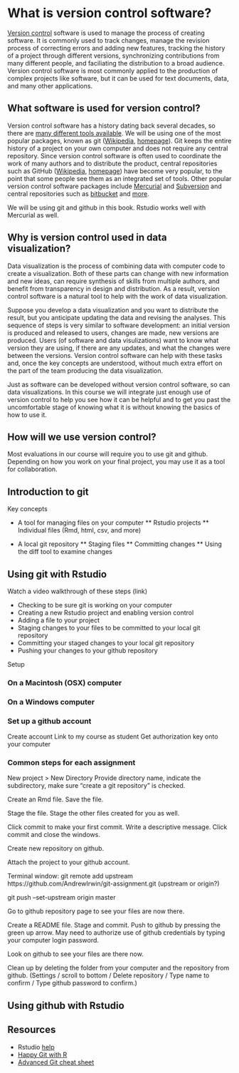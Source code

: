 # What is version control software?

[Version control](https://en.wikipedia.org/wiki/Version_control) software is used to manage the process of creating software. It is commonly used to track changes, manage the revision process of correcting errors and adding new features, tracking the history of a project through different versions, synchronizing contributions from many different people, and faciliating the distribution to a broad audience. Version control software is most commonly applied to the production of complex projects like software, but it can be used for text documents, data, and many other applications.


## What software is used for version control?

Version control software has a history dating back several decades, so there are [many different tools available](https://en.wikipedia.org/wiki/Comparison_of_version-control_software). We will be using one of the most popular packages, known as git ([Wikipedia](https://en.wikipedia.org/wiki/Git), [homepage](https://git-scm.com/)). Git keeps the entire history of a project on your own computer and does not require any central repository. Since version control software is often used to coordinate the work of many authors and to distribute the product, central repositories such as GitHub ([Wikipedia](GitHub), [homepage](https://github.com/)) have become very popular, to the point that some people see them as an integrated set of tools. Other popular version control software packages include [Mercurial](https://en.wikipedia.org/wiki/Mercurial) and [Subversion](https://en.wikipedia.org/wiki/Apache_Subversion) and central repositories such as [bitbucket](https://en.wikipedia.org/wiki/Bitbucket) and [more](https://en.wikipedia.org/wiki/Comparison_of_source-code-hosting_facilities).

We will be using git and github in this book. Rstudio works well with Mercurial as well.

## Why is version control used in data visualization?

Data visualization is the process of combining data with computer code to create a visualization. Both of these parts can change with new information and new ideas, can require synthesis of skills from multiple authors, and benefit from transparency in design and distribution. As a result, version control software is a natural tool to help with the work of data visualization. 

Suppose you develop a data visualization and you want to distribute the result, but you anticipate updating the data and revising the analyses. This sequence of steps is very similar to software development: an initial version is produced and released to users, changes are made, new versions are produced. Users (of software and data visulizations) want to know what version they are using, if there are any updates, and what the changes were between the versions. Version control software can help with these tasks and, once the key concepts are understood, without much extra effort on the part of the team producing the data visualization.

Just as software can be developed without version control software, so can data visualizations. In this course we will integrate just enough use of version control to help you see how it can be helpful and to get you past the uncomfortable stage of knowing what it is without knowing the basics of how to use it.


## How will we use version control?

Most evaluations in our course will require you to use git and github. Depending on how you work on your final project, you may use it as a tool for collaboration.


## Introduction to git

Key concepts

* A tool for managing files on your computer
  ** Rstudio projects
  ** Individual files (Rmd, html, csv, and more)
  
* A local git repository
  ** Staging files
  ** Committing changes
  ** Using the diff tool to examine changes
  


## Using git with Rstudio

Watch a video walkthrough of these steps (link)

* Checking to be sure git is working on your computer
* Creating a new Rstudio project and enabling version control
* Adding a file to your project
* Staging changes to your files to be committed to your local git repository
* Committing your staged changes to your local git repository
* Pushing your changes to your github repository


Setup

### On a Macintosh (OSX) computer

### On a Windows computer

### Set up a github account

Create account
Link to my course as student
Get authorization key onto your computer


### Common steps for each assignment

New project > New Directory 
Provide directory name, indicate the subdirectory, make sure "create a git repository" is checked.

Create an Rmd file. Save the file.

Stage the file. Stage the other files created for you as well.

Click commit to make your first commit. Write a descriptive message. Click commit and close the windows.

Create new repository on github.

Attach the project to your github account.

Terminal window: git remote add upstream https://github.com/AndrewIrwin/git-assignment.git
(upstream or origin?)

git push --set-upstream origin master

Go to github repository page to see your files are now there.

Create a README file. Stage and commit. Push to github by pressing the green up arrow. May need to authorize use of github credentials by typing your computer login password.

Look on github to see your files are there now.

Clean up by deleting the folder from your computer and the repository from github. (Settings / scroll to bottom / Delete repository / Type name to confirm / Type github password to confirm.)


## Using github with Rstudio


## Resources

* Rstudio [help](https://support.rstudio.com/hc/en-us/articles/200532077?version=1.2.5001&mode=desktop)
* [Happy Git with R](https://happygitwithr.com/)
* [Advanced Git cheat sheet](https://www.maxpou.fr/git-cheat-sheet)


